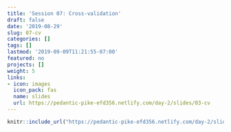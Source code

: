 ```yaml
---
title: 'Session 07: Cross-validation'
draft: false
date: '2019-08-29'
slug: 07-cv
categories: []
tags: []
lastmod: '2019-09-09T11:21:55-07:00'
featured: no
projects: []
weight: 5
links:
- icon: images
  icon_pack: fas
  name: slides
  url: https://pedantic-pike-efd356.netlify.com/day-2/slides/03-cv
---
```



```r
knitr::include_url("https://pedantic-pike-efd356.netlify.com/day-2/slides/03-cv")
```
